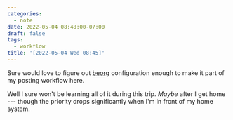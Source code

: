 ```yaml
---
categories:
  - note
date: 2022-05-04 08:48:00-07:00
draft: false
tags:
  - workflow
title: '[2022-05-04 Wed 08:45]'
---
```


Sure would love to figure out [beorg](https://beorg.app) configuration enough to make it part of my posting workflow here.

Well I sure won't be learning all of it during this trip. _Maybe_ after I get home --- though the priority drops significantly when I'm in front of my home system.

